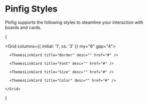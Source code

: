 ---
---

# Pinfig Styles

Pinfig supports the following styles to steamline your interaction with boards and cards.

{

  <Grid columns={{ initial: '1', xs: '3' }} my="6" gap="4">

      <ThemesLinkCard title="Border" desc="" href="#" />

      <ThemesLinkCard title="Font" desc="" href="#" />

      <ThemesLinkCard title="Size" desc="" href="#" />

      <ThemesLinkCard title="Color" desc="" href="#" />

    </Grid>

}
